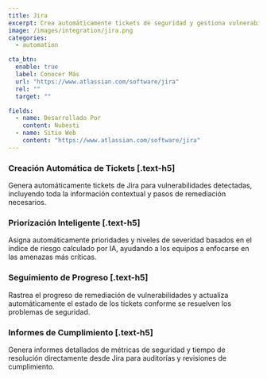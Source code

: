 ```yaml
---
title: Jira
excerpt: Crea automáticamente tickets de seguridad y gestiona vulnerabilidades en tu flujo de trabajo de Jira
image: /images/integration/jira.png
categories:
  - automation

cta_btn:
  enable: true
  label: Conocer Más
  url: "https://www.atlassian.com/software/jira"
  rel: ""
  target: ""

fields:
  - name: Desarrollado Por
    content: Nubesti
  - name: Sitio Web
    content: "https://www.atlassian.com/software/jira"
---
```


<Gallery>
  <GalleryItem
    image_src="/integration/images/1.jpg"
    image_alt="texto alt de ejemplo"
    video_src="LXb3EKWsInQ"
    image_source="content-collection"
  />
  <GalleryItem
    width="1/2"
    image_src="/integration/images/2.jpg"
    image_alt="texto alt de ejemplo"
    image_source="content-collection"
  />
  <GalleryItem
    width="1/2"
    image_src="/integration/images/3.jpg"
    image_alt="texto alt de ejemplo"
    image_source="content-collection"
  />
</Gallery>

### Creación Automática de Tickets [.text-h5]

Genera automáticamente tickets de Jira para vulnerabilidades detectadas, incluyendo toda la información contextual y pasos de remediación necesarios.

### Priorización Inteligente [.text-h5]

Asigna automáticamente prioridades y niveles de severidad basados en el índice de riesgo calculado por IA, ayudando a los equipos a enfocarse en las amenazas más críticas.

### Seguimiento de Progreso [.text-h5]

Rastrea el progreso de remediación de vulnerabilidades y actualiza automáticamente el estado de los tickets conforme se resuelven los problemas de seguridad.

### Informes de Cumplimiento [.text-h5]

Genera informes detallados de métricas de seguridad y tiempo de resolución directamente desde Jira para auditorías y revisiones de cumplimiento.
